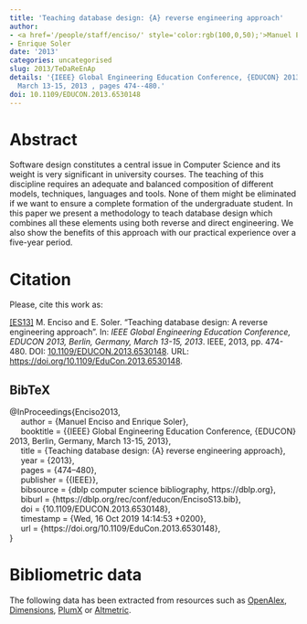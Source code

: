 ```yaml
---
title: 'Teaching database design: {A} reverse engineering approach'
author:
- <a href='/people/staff/enciso/' style='color:rgb(100,0,50);'>Manuel Enciso</a>
- Enrique Soler
date: '2013'
categories: uncategorised
slug: 2013/TeDaReEnAp
details: '{IEEE} Global Engineering Education Conference, {EDUCON} 2013, Berlin, Germany,
  March 13-15, 2013 , pages 474--480.'
doi: 10.1109/EDUCON.2013.6530148
---
```




# Abstract


Software design constitutes a central issue in Computer Science and its weight is very significant in university courses. The teaching of this discipline requires an adequate and balanced composition of different models, techniques, languages and tools. None of them might be eliminated if we want to ensure a complete formation of the undergraduate student. In this paper we present a methodology to teach database design which combines all these elements using both reverse and direct engineering. We also show the benefits of this approach with our practical experience over a five-year period.








# Citation
Please, cite this work as:


<a name=bib-Enciso2013></a>[[ES13]](#cite-Enciso2013) M. Enciso and E. Soler. “Teaching database design: A reverse engineering approach”. In: _IEEE Global Engineering Education Conference, EDUCON 2013, Berlin, Germany, March 13-15, 2013_. IEEE, 2013, pp. 474-480. DOI: [10.1109/EDUCON.2013.6530148](https://doi.org/10.1109%2FEDUCON.2013.6530148). URL: [https://doi.org/10.1109/EduCon.2013.6530148](https://doi.org/10.1109/EduCon.2013.6530148).

::: {.callout-note appearance="minimal" collapse=true}

## BibTeX

@InProceedings{Enciso2013,<br>&nbsp;&nbsp;&nbsp;&nbsp;  author = {Manuel Enciso and Enrique Soler},<br>&nbsp;&nbsp;&nbsp;&nbsp;  booktitle = {{IEEE} Global Engineering Education Conference, {EDUCON} 2013, Berlin, Germany, March 13-15, 2013},<br>&nbsp;&nbsp;&nbsp;&nbsp;  title = {Teaching database design: {A} reverse engineering approach},<br>&nbsp;&nbsp;&nbsp;&nbsp;  year = {2013},<br>&nbsp;&nbsp;&nbsp;&nbsp;  pages = {474--480},<br>&nbsp;&nbsp;&nbsp;&nbsp;  publisher = {{IEEE}},<br>&nbsp;&nbsp;&nbsp;&nbsp;  bibsource = {dblp computer science bibliography, https://dblp.org},<br>&nbsp;&nbsp;&nbsp;&nbsp;  biburl = {https://dblp.org/rec/conf/educon/EncisoS13.bib},<br>&nbsp;&nbsp;&nbsp;&nbsp;  doi = {10.1109/EDUCON.2013.6530148},<br>&nbsp;&nbsp;&nbsp;&nbsp;  timestamp = {Wed, 16 Oct 2019 14:14:53 +0200},<br>&nbsp;&nbsp;&nbsp;&nbsp;  url = {https://doi.org/10.1109/EduCon.2013.6530148},<br>}

:::



# Bibliometric data


The following data has been extracted from resources such as [OpenAlex](https://openalex.org/), [Dimensions](https://app.dimensions.ai/), [PlumX](https://www.elsevier.com/insights/metrics/plumx) or [Altmetric](https://www.altmetric.com/).

<div style="display: flex; justify-content: center; align-items: center; height: 100%;">
<span class="__dimensions_badge_embed__" data-doi="10.1109/EDUCON.2013.6530148" data-legend="always"></span></div><script async src="https://badge.dimensions.ai/badge.js" charset="utf-8"></script>

<div style="display: flex; justify-content: center; align-items: center; height: 100%;">
<a href="https://plu.mx/plum/a/?doi=10.1109/EDUCON.2013.6530148" class="plumx-details" data-site="plum" data-hide-when-empty="true">Teaching database design: {A} reverse engineering approach</a></div>

<div style="display: flex; justify-content: center; align-items: center; height: 100%;">
<script type="text/javascript" src="https://d1bxh8uas1mnw7.cloudfront.net/assets/embed.js"></script><div data-badge-type="medium-donut" class="altmetric-embed" data-badge-details="right" data-doi="10.1109/EDUCON.2013.6530148"></div></div>


## Cites

The following graph plots the number of cites received by this work from its publication, on a yearly basis.

```r
#| echo: false
#| results: asis
#| warning: false
#| message: false
source(here::here('scripts', 'manage_publications.R'))
df <- readRDS('citation_history.rds')
plot_citation_history(df)
```



## Papers citing this work

The following is a non-exhaustive list of papers that cite this work:


<a name=bib-Chavarr_a_B_ez_2021></a>[[1]](#cite-Chavarr_a_B_ez_2021) L. Chavarría-Báez, J. A. Hijar-Miranda, and D. E. Vázquez Ceballos. “Estudio comparativo sobre herramientas de software para la enseñanza del diseño conceptual de bases de datos”. In: _Tecnología Educativa Revista CONAIC_ 1.2 (Feb. 2021), p. 41–50. ISSN: 2395-9061. DOI: [10.32671/terc.v1i2.181](https://doi.org/10.32671%2Fterc.v1i2.181). URL: [http://dx.doi.org/10.32671/terc.v1i2.181](http://dx.doi.org/10.32671/terc.v1i2.181).

